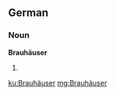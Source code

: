 ==German==

===Noun===
'''Brauhäuser'''

# {{plural of|Brauhaus|lang=de}}

[[ku:Brauhäuser]]
[[mg:Brauhäuser]]